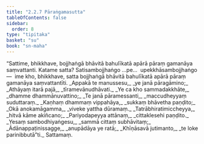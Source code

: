 ```yaml
---
title: "2.2.7 Pāraṅgamasutta"
tableOfContents: false
sidebar:
  order: 8
type: "tipitaka"
basket: "su"
book: "sn-maha"
---
```



<DynamicBreadcrumb />

<Division number="198" book="sn-maha" bookNo="14" page="73">

<Paragraph number="446" book="sn-maha">
“Sattime, bhikkhave, bojjhaṅgā bhāvitā bahulīkatā apārā pāraṃ gamanāya saṃvattanti. Katame satta? Satisambojjhaṅgo …pe…  upekkhāsambojjhaṅgo—  ime kho, bhikkhave, satta bojjhaṅgā bhāvitā bahulīkatā apārā pāraṃ gamanāya saṃvattantīti.
</Paragraph>

<Paragraph number="447" type="verses" book="sn-maha">
_Appakā te manussesu,_  
_ye janā pāragāmino;_  
_Athāyaṃ itarā pajā,_  
_tīramevānudhāvati._  

</Paragraph>

<Paragraph number="448" type="verses" book="sn-maha">
_Ye ca kho sammadakkhāte,_  
_dhamme dhammānuvattino;_  
_Te janā pāramessanti,_  
_maccudheyyaṃ suduttaraṃ._  

</Paragraph>

<Paragraph number="449" type="verses" book="sn-maha">
_Kaṇhaṃ dhammaṃ vippahāya,_  
_sukkaṃ bhāvetha paṇḍito;_  
_Okā anokamāgamma,_  
_viveke yattha dūramaṃ._  

</Paragraph>

<Paragraph number="450" type="verses" book="sn-maha">
_Tatrābhiratimiccheyya,_  
_hitvā kāme akiñcano;_  
_Pariyodapeyya attānaṃ,_  
_cittaklesehi paṇḍito._  

</Paragraph>

<Paragraph number="451" type="verses" book="sn-maha">
_Yesaṃ sambodhiyaṅgesu,_  
_sammā cittaṃ subhāvitaṃ;_  
_Ādānappaṭinissagge,_  
_anupādāya ye ratā;_  
_Khīṇāsavā jutimanto,_  
_te loke parinibbutā”ti._  


</Paragraph>
</Division>

<Paragraph number="452" type="center" book="sn-maha">
Sattamaṃ.
</Paragraph>